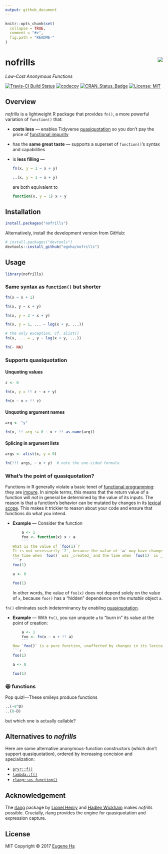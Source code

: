 ```yaml
---
output: github_document
---
```


<!-- README.md is generated from README.Rmd. Please edit that file -->

```r
knitr::opts_chunk$set(
  collapse = TRUE,
  comment = "#>",
  fig.path = "README-"
)
```

# nofrills <img src="logo.png" align="right" />

_Low-Cost Anonymous Functions_

[![Travis-CI Build Status](https://travis-ci.org/egnha/nofrills.svg?branch=master)](https://travis-ci.org/egnha/nofrills)
[![codecov](https://codecov.io/gh/egnha/nofrills/branch/master/graph/badge.svg)](https://codecov.io/gh/egnha/nofrills)
[![CRAN_Status_Badge](http://www.r-pkg.org/badges/version/nofrills)](https://cran.r-project.org/package=nofrills)
 [![License: MIT](https://img.shields.io/badge/License-MIT-yellow.svg)](https://opensource.org/licenses/MIT)

## Overview

_nofrills_ is a lightweight R package that provides `fn()`, a more powerful 
variation of `function()` that:

  - **costs less** — enables Tidyverse
    [quasiquotation](http://rlang.tidyverse.org/reference/quasiquotation.html)
    so you don’t pay the price of
    [functional impurity](#whats-the-point-of-quasiquotation)
    
  - has the **same great taste** — supports a superset of `function()`’s syntax
    and capabilities
    
  - is **less filling** —
    ```r
    fn(x, y = 1 ~ x + y)
    
    ..(x, y = 1 ~ x + y)
    ```
    are both equivalent to
    ```r
    function(x, y = 1) x + y
    ```


## Installation

```r
install.packages("nofrills")
```

Alternatively, install the development version from GitHub:

```r
# install.packages("devtools")
devtools::install_github("egnha/nofrills")
```

## Usage

```r
library(nofrills)
```

### Same syntax as `function()` but shorter

```r
fn(x ~ x + 1)

fn(x, y ~ x + y)

fn(x, y = 2 ~ x + y)

fn(x, y = 1, ... ~ log(x + y, ...))

# the only exception, cf. alist()
fn(x, ... = , y ~ log(x + y, ...))

fn(~ NA)
```

### Supports quasiquotation

#### Unquoting values

```r
z <- 0

fn(x, y = !! z ~ x + y)

fn(x ~ x > !! z)
```

#### Unquoting argument names

```r
arg <- "y"

fn(x, !! arg := 0 ~ x + !! as.name(arg))
```

#### Splicing in argument lists

```r
args <- alist(x, y = 0)

fn(!!! args, ~ x + y)  # note the one-sided formula
```

### What’s the point of quasiquotation?

Functions in R generally violate a basic tenet of
[functional programming](http://adv-r.hadley.nz/functional-programming.html):
they are [impure](https://en.wikipedia.org/wiki/Pure_function). In simple terms,
this means that the return value of a function will _not_ in general be
determined by the value of its inputs. The reason is that a function’s behavior
can be mutated by changes in its
[lexical scope](http://adv-r.hadley.nz/functions.html#lexical-scoping). This
makes it trickier to reason about your code and ensure that functions do what
you intend.

  - **Example** — Consider the function
    ```r
    a <- 1
    foo <- function(x) x + a
    ```
    What is the value of `foo(1)`?
    It is not necessarily `2`, because the value of `a` may have changed during
    the time when `foo()` was _created_ and the time when `foo(1)` is _called_.
    ```r
    foo(1)
    
    a <- 0
    
    foo(1)
    ```
    In other words, the value of `foo(x)` does not depend solely on the value of
    `x`, because `foo()` has a “hidden” dependence on the _mutable_ object `a`.
    
`fn()` eliminates such indeterminancy by enabling
[quasiquotation](http://rlang.tidyverse.org/reference/quasiquotation.html).

  - **Example** — With `fn()`, you can unquote `a` to “burn in” its value at
    the point of creation:
    ```r
    a <- 1
    foo <- fn(x ~ x + !! a)
    ```
    Now `foo()` is a pure function, unaffected by changes in its lexical scope:
    ```r
    foo(1)
    
    a <- 0
    
    foo(1)
    ```

### 😃 functions

Pop quiz!—These smileys produce functions

```r
..(~8^D)
..(8~D)
```

but which one is actually callable?

## Alternatives to _nofrills_

Here are some alternative anonymous-function constructors (which don’t support
quasiquotation), ordered by increasing concision and specialization:

  - [`pryr::f()`](https://github.com/hadley/pryr)
  - [`lambda::f()`](https://github.com/jimhester/lambda)
  - [`rlang::as_function()`](http://rlang.tidyverse.org/reference/as_function.html)

## Acknowledgement

The [rlang](https://github.com/tidyverse/rlang) package by [Lionel
Henry](https://github.com/lionel-) and [Hadley 
Wickham](https://github.com/hadley) makes _nofrills_ possible. Crucially, rlang
provides the engine for quasiquotation and expression capture.

## License

MIT Copyright © 2017 [Eugene Ha](https://github.com/egnha)
